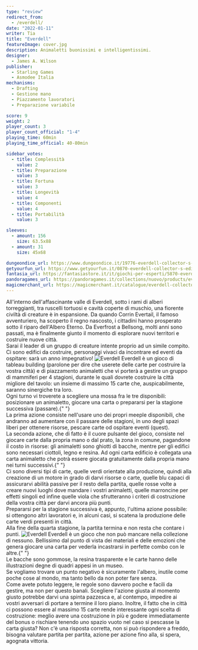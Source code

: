 ```yaml
---
type: "review"
redirect_from:
  - /everdell/
date: "2022-01-11"
writer: Tia
title: "Everdell"
featureImage: cover.jpg
description: Animaletti buonissimi e intelligentissimi.
designer:
  - James A. Wilson
publisher:
  - Starling Games
  - Asmodee Italia
mechanisms:
  - Drafting
  - Gestione mano
  - Piazzamento lavoratori
  - Preparazione variabile

score: 9
weight: 2
player_count: 3
player_count_official: "1-4"
playing_time: 60min
playing_time_official: 40-80min

sidebar_votes:
  - title: Complessità
    value: 2
  - title: Preparazione
    value: 3
  - title: Fortuna
    value: 3
  - title: Longevità
    value: 4
  - title: Componenti
    value: 4
  - title: Portabilità
    value: 3

sleeves:
  - amount: 156
    size: 63.5x88
  - amount: 31
    size: 45x68

dungeondice_url: https://www.dungeondice.it/19776-everdell-collector-s-edition.html
getyourfun_url: https://www.getyourfun.it/0870-everdell-collector-s-edition-giochi-gestionali.html
fantasia_url: https://fantasiastore.it/it/giochi-per-esperti/5870-everdell-collectors-edition.html
pandoragames_url: https://pandoragames.it/collections/nuovo/products/everdell-collector-box
magicmerchant_url: https://magicmerchant.it/catalogue/everdell-collectors-edition-44128/
---
```


<Setting>
  All'interno dell'affascinante valle di Everdell, sotto i rami di alberi
  torreggianti, tra ruscelli tortuosi e cavità coperte di muschio, una fiorente
  civiltà di creature è in espansione. Da quando Corrin Evertail, il famoso
  avventuriero, ha scoperto il regno nascosto, i cittadini hanno prosperato
  sotto il riparo dell'Albero Eterno. Da Everfrost a Bellsong, molti anni sono
  passati, ma è finalmente giunto il momento di esplorare nuovi territori e
  costruire nuove città.
  <br />
  Sarai il leader di un gruppo di creature intente proprio ad un simile compito.
  Ci sono edifici da costruire, personaggi vivaci da incontrare ed eventi da
  ospitare: sarà un anno impegnativo!
</Setting>

<Spotify playlistId="5Arzqy3lDraIu7ZK2HH7nx" />

<img src="./game1.jpg" alt="Everdell" />

<Rules>
  Everdell è un gioco di tableau building (parolone per dire che userete delle
  carte per costruire la vostra città) e di piazzamento animaletti che vi
  porterà a gestire un gruppo di mammiferi per 4 stagioni, durante le quali
  dovrete costruire la città migliore del tavolo: un insieme di massimo 15 carte
  che, auspicabilmente, saranno sinergiche tra loro. <br />
  Ogni turno vi troverete a scegliere una mossa fra le tre disponibili: posizionare
  un animaletto, giocare una carta o prepararsi per la stagione successiva (passare).{" "}
  <br />
  La prima azione consiste nell'usare uno dei propri meeple disponibili, che
  andranno ad aumentare con il passare delle stagioni, in uno degli spazi liberi
  per ottenere risorse, pescare carte od ospitare eventi (quest). <br />
  La seconda azione, che di fatto è il cuore pulsante del gioco, consiste nel giocare
  carte dalla propria mano o dal prato, la zona in comune, pagandone il costo in
  risorse: gli animaletti sono ghiotti di bacche, mentre per gli edifici sono necessari
  ciottoli, legno e resina. Ad ogni carta edificio è collegata una carta animaletto
  che potrà essere giocata gratuitamente dalla propria mano nei turni successivi.{" "}
  <br />
  Ci sono diversi tipi di carte, quelle verdi orientate alla produzione, quindi
  alla creazione di un motore in grado di darvi risorse o carte, quelle blu
  capaci di assicurarvi abilità passive per il resto della partita, quelle rosse
  volte a creare nuovi luoghi dove mandare i vostri animaletti, quelle
  marroncine per effetti singoli ed infine quelle viola che sfrutteranno i
  criteri di costruzione della vostra città per darvi ancora più punti. <br />
  Prepararsi per la stagione successiva è, appunto, l'ultima azione possibile: si
  ottengono altri lavoratori e, in alcuni casi, si scatena la produzione delle carte
  verdi presenti in città. <br />
  Alla fine della quarta stagione, la partita termina e non resta che contare i
  punti.
</Rules>

<img src="./game2.jpg" alt="Everdell" />

<Feedback>
  Everdell è un gioco che non può mancare nella collezione di nessuno.
  Bellissimo dal punto di vista dei materiali e delle emozioni che genera
  giocare una carta per vederla incastrarsi in perfette combo con le altre.{" "}
  <br />
  Le bacche sono gommose, la resina trasparente e le carte hanno delle illustrazioni
  degne di quadri appesi in un museo. <br />
  Se vogliamo trovare un punto negativo è sicuramente l'albero, inutile come
  poche cose al mondo, ma tanto bello da non poter fare senza. <br />
  Come avete potuto leggere, le regole sono davvero poche e facili da gestire, ma
  non per questo banali. Scegliere l'azione giusta al momento giusto potrebbe darvi
  una spinta pazzesca e, al contempo, impedire ai vostri avversari di portare a termine
  il loro piano. Inoltre, il fatto che in città ci possono essere al massimo 15 carte
  rende interessante ogni scelta di costruzione: meglio avere una costruzione in
  più e godere immediatamente del bonus o rischiare tenendo uno spazio vuoto nel
  caso si pescasse la carta giusta? Non c'è una risposta corretta, non si può rispondere
  a freddo, bisogna valutare partita per partita, azione per azione fino alla, si
  spera, agognata vittoria.
</Feedback>

<Instagram id="CYlV49ElsJu" />
